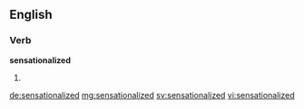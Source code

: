 ==English==

===Verb===
'''sensationalized'''

# {{en-past of|sensationalize}}

[[de:sensationalized]]
[[mg:sensationalized]]
[[sv:sensationalized]]
[[vi:sensationalized]]